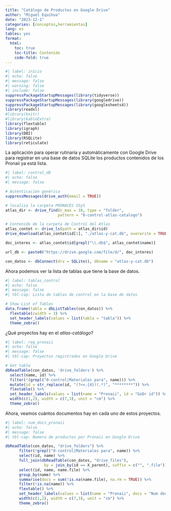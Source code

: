 ```yaml
---
title: "Catálogo de Productos en Google Drive"
author: "Miguel Equihua"
date: "2023-12-1"
categories: [conceptos,herramientas]
lang: es
tables: yes
format:
  html:
    toc: true
    toc-title: Contenido
    code-fold: true
---
```


```{=html}
<!--
TODO  probar relación interactiva con la base de datos
filters:
  - interactive-sql
databases:
  - name: atlas-y-cat.db
    path: "./"

-->
```
```r
#| label: inicio
#| echo: false
#| message: false
#| warning: false
#| include: false
suppressPackageStartupMessages(library(tidyverse))
suppressPackageStartupMessages(library(googledrive))
suppressPackageStartupMessages(library(googlesheets4))
library(readxl)
#library(knitr)
#library(kableExtra)
library(flextable)
library(igraph)
library(DBI)
library(RSQLite)
library(reticulate)
```


La aplicación para operar rutinaria y automáticamente con Google Drive para registrar en una base de datos SQLite los productos contenidos de los Pronaii ya está lista.


```r
#| label: control_db
#| echo: false
#| message: false

# Autenticación genérica
suppressMessages(drive_auth(email = TRUE))

# localiza la carpeta PRONACES SSyS
atlas_dir <- drive_find(n_max = 10, type = "folder", 
                       pattern = "0-control-atlas-catalogo")

# Contenido de la carpeta de Control del Atlas
atlas_contet <- drive_ls(path = atlas_dir$id)
drive_download(atlas_contet$id[1], "./atlas-y-cat.db", overwrite = TRUE)

doc_interes <- atlas_contet$id[grepl("\\.db$", atlas_contet$name)]

url_db <- paste0("https://drive.google.com/file/d/", doc_interes)

con_datos <- dbConnect(drv = SQLite(), dbname = "atlas-y-cat.db")

```

Ahora podemos ver la lista de tablas que tiene la base de datos.

```r
#| label: tablas_control
#| echo: false
#| message: false
#| tbl-cap: Lista de tablas de control en la base de datos

# Show List of Tables
data.frame(tabla = dbListTables(con_datos)) %>%
  flextable(cwidth = 3) %>% 
  set_header_labels(values = list(tabla = "tabla")) %>% 
  theme_zebra()
```

¿Qué proyectos hay en el *atlas-catálogo*?

```r
#| label: reg_pronaii
#| echo: false
#| message: false
#| tbl-cap: Proyectos registrados en Google Drive

# Get table
dbReadTable(con_datos, 'drive_folders') %>% 
  select(name, id) %>% 
  filter(!(grepl("0-control|Materiales para", name))) %>% 
  mutate(id = str_replace(id, "(?<=.{4})(.*)", "********")) %>% 
  flextable() %>% 
  set_header_labels(values = list(name = "Pronaii", id = "GoDr id")) %>% 
  width(c(1,2), width = c(7,3), unit = "cm") %>% 
  theme_zebra()

```

Ahora, veamos cuántos documentos hay en cada uno de estos proyectos.

```r
#| label: num_docs_pronaii
#| echo: false
#| message: false
#| tbl-cap: Numero de productos por Pronaii en Google Drive

dbReadTable(con_datos, "drive_folders") %>%
      filter(!grepl("0-control|Materiales para", name)) %>%
      select(id, name) %>% 
      full_join(dbReadTable(con_datos, "drive_files"), 
                 by = join_by(id == X_parent), suffix = c("", ".file")) %>% 
      select(id, name, name.file) %>% 
      group_by(name) %>% 
      summarise(docs = sum(!is.na(name.file), na.rm = TRUE)) %>% 
      filter(!is.na(name)) %>%
      flextable() %>% 
      set_header_labels(values = list(name = "Pronaii", docs = "Num docs")) %>% 
      width(c(1,2), width = c(7,3), unit = "cm") %>% 
      theme_zebra()

```
